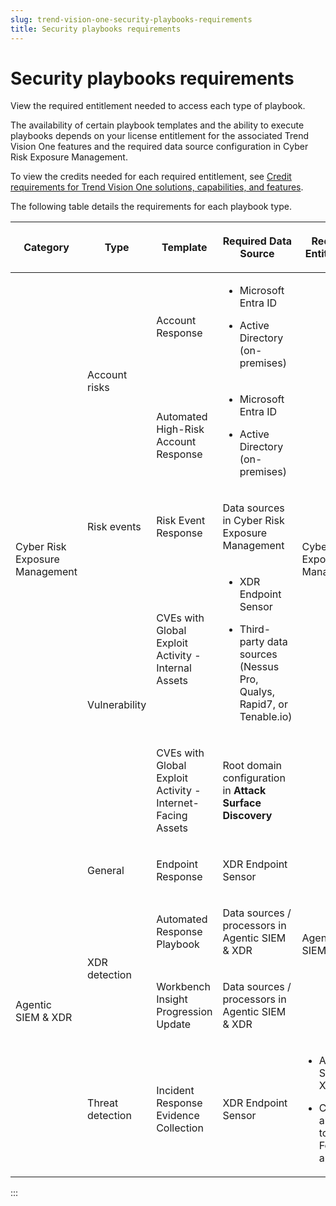 ```yaml
---
slug: trend-vision-one-security-playbooks-requirements
title: Security playbooks requirements
---
```

# Security playbooks requirements

View the required entitlement needed to access each type of playbook.

The availability of certain playbook templates and the ability to execute playbooks depends on your license entitlement for the associated Trend Vision One features and the required data source configuration in Cyber Risk Exposure Management.

To view the credits needed for each required entitlement, see [Credit requirements for Trend Vision One solutions, capabilities, and features](credit-req-for-apps-services.mdx).

The following table details the requirements for each playbook type.

<table>
<colgroup>
<col style="width: 13%" />
<col style="width: 13%" />
<col style="width: 25%" />
<col style="width: 25%" />
<col style="width: 25%" />
</colgroup>
<thead>
<tr>
<th><p>Category</p></th>
<th><p>Type</p></th>
<th><p>Template</p></th>
<th><p>Required Data Source</p></th>
<th><p>Required Entitlement</p></th>
</tr>
</thead>
<tbody>
<tr>
<td rowspan="5"><p>Cyber Risk Exposure Management</p></td>
<td rowspan="2"><p>Account risks</p></td>
<td><p>Account Response</p></td>
<td><ul>
<li><p>Microsoft Entra ID</p></li>
<li><p>Active Directory (on-premises)</p></li>
</ul></td>
<td rowspan="5"><p>Cyber Risk Exposure Management</p></td>
</tr>
<tr>
<td><p>Automated High-Risk Account Response</p></td>
<td><ul>
<li><p>Microsoft Entra ID</p></li>
<li><p>Active Directory (on-premises)</p></li>
</ul></td>
</tr>
<tr>
<td><p>Risk events</p></td>
<td><p>Risk Event Response</p></td>
<td><p>Data sources in Cyber Risk Exposure Management</p></td>
</tr>
<tr>
<td rowspan="2"><p>Vulnerability</p></td>
<td><p>CVEs with Global Exploit Activity - Internal Assets</p></td>
<td><ul>
<li><p>XDR Endpoint Sensor</p></li>
<li><p>Third-party data sources (Nessus Pro, Qualys, Rapid7, or Tenable.io)</p></li>
</ul></td>
</tr>
<tr>
<td><p>CVEs with Global Exploit Activity - Internet-Facing Assets</p></td>
<td><p>Root domain configuration in <strong>Attack Surface Discovery</strong></p></td>
</tr>
<tr>
<td rowspan="4"><p>Agentic SIEM &amp; XDR</p></td>
<td><p>General</p></td>
<td><p>Endpoint Response</p></td>
<td><p>XDR Endpoint Sensor</p></td>
<td rowspan="3"><p>Agentic SIEM &amp; XDR</p></td>
</tr>
<tr>
<td rowspan="2"><p>XDR detection</p></td>
<td><p>Automated Response Playbook</p></td>
<td><p>Data sources / processors in Agentic SIEM &amp; XDR</p></td>
</tr>
<tr>
<td><p>Workbench Insight Progression Update</p></td>
<td><p>Data sources / processors in Agentic SIEM &amp; XDR</p></td>
</tr>
<tr>
<td><p>Threat detection</p></td>
<td><p>Incident Response Evidence Collection</p></td>
<td><p>XDR Endpoint Sensor</p></td>
<td><ul>
<li><p>Agentic SIEM &amp; XDR</p></li>
<li><p>Credits allocation to the Forensics app</p></li>
</ul></td>
</tr>
</tbody>
</table>
:::
